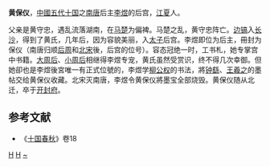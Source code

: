 '''黄保仪'''，[[中國|中國]][[五代十国|五代十国]]之[[南唐|南唐]]后主[[李煜|李煜]]的后宫，[[江夏|江夏]]人。

父亲是黄守忠，遇乱流落湖南，在[[马楚|马楚]]为偏裨。马楚之乱，黄守忠阵亡。[[边镐|边镐]]入[[长沙|长沙]]，得到了黄氏，几年后，因为容貌美丽，入[[太子|太子]]后宫。李煜即位为后主，冊封为保仪（南唐归顺[[后周|后周]]和[[北宋|北宋]]後，后宫的位号）。容态冠绝一时，工书札，她专掌宫中书籍。[[大周后|大周后]]、[[小周后|小周后]]相继得李煜专宠，黄氏虽然受赏识，终不得几次幸御。但她卻也是李煜後宮唯一有正式位號的，李煜学[[柳公权|柳公权]]的书法，將[[钟繇|钟繇]]、[[王羲之|王羲之]]的墨帖交给黄保仪收藏。北宋灭南唐，李煜令黄保仪將墨宝全部烧毁。黄保仪随从北迁，卒于[[开封府|开封府]]。

==参考文献==
*《[[十国春秋|十国春秋]]》卷18

[[Category:南唐妃嫔|H]]
[[Category:武汉人|H]]
[[Category:黄姓|~]]